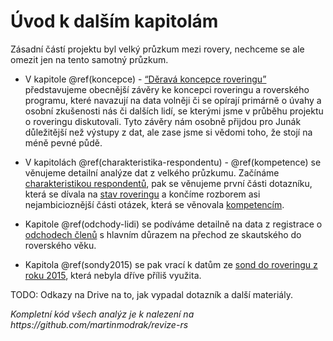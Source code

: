 # Úvod k dalším kapitolám {#uvod}

Zásadní částí projektu byl velký průzkum mezi rovery, nechceme se ale omezit jen na tento samotný průzkum. 

- V kapitole \@ref(koncepce) - ["Děravá koncepce roveringu"](#koncepce) představujeme
obecnější závěry ke koncepci roveringu a roverského programu, které navazují na data volněji či se opírají primárně o úvahy a osobní zkušenosti
nás či dalších lidí, se kterými jsme v průběhu projektu o roveringu diskutovali. 
Tyto závěry nám osobně přijdou pro Junák důležitější než výstupy z dat, ale zase jsme si vědomi toho, 
že stojí na méně pevné půdě.

- V kapitolách \@ref(charakteristika-respondentu) - \@ref(kompetence) se věnujeme detailní analýze dat z velkého průzkumu. 
Začínáme [charakteristikou respondentů](#charakteristika-respondentu), 
pak se věnujeme první části dotazníku, která se dívala na [stav roveringu](#stav-roveringu) 
a končíme rozborem asi nejambicioznější části otázek, která se věnovala [kompetencím](#kompetence).

- Kapitole \@ref(odchody-lidi) se podíváme detailně na data z registrace o [odchodech členů](#odchody-lidi) s
hlavním důrazem na přechod ze skautského do roverského věku.

- Kapitola \@ref(sondy2015) se pak vrací k datům ze [sond do roveringu z roku 2015](#sondy2015), která nebyla dříve příliš využita. 


TODO: Odkazy na Drive na to, jak vypadal dotazník a další materiály.

_Kompletní kód všech analýz je k nalezení na https://github.com/martinmodrak/revize-rs _
